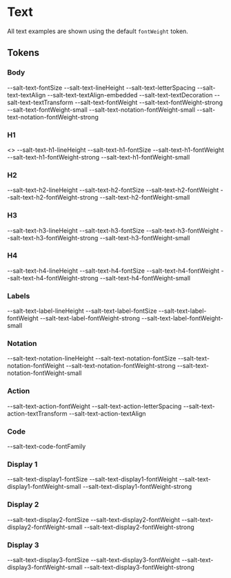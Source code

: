 
<Meta title="Theme/Characteristics/Text" />

# Text

All text examples are shown using the default `fontWeight` token.

## Tokens

### Body

<Canvas>
  <Story name="Body">
    <TextBlock
      lineHeight="--salt-text-lineHeight"
      fontSize="--salt-text-fontSize"
      textDecoration="--salt-text-textDecoration"
      textTransform="--salt-text-textTransform"
      textAlign="--salt-text-textAlign"
      letterSpacing="--salt-text-letterSpacing"
    />
    <DocGrid textExample={true}>
      <BlankBlockCell />
      <BlankBlockCode>--salt-text-fontSize</BlankBlockCode>
      <BlankBlockCell />
      <BlankBlockCode>--salt-text-lineHeight</BlankBlockCode>
      <BlankBlockCell />
      <BlankBlockCode>--salt-text-letterSpacing</BlankBlockCode>
      <BlankBlockCell />
      <BlankBlockCode>--salt-text-textAlign</BlankBlockCode>
      <BlankBlockCell />
      <BlankBlockCode>--salt-text-textAlign-embedded</BlankBlockCode>
      <BlankBlockCell />
      <BlankBlockCode>--salt-text-textDecoration</BlankBlockCode>
      <BlankBlockCell />
      <BlankBlockCode>--salt-text-textTransform</BlankBlockCode>
      <BlankBlockCell />
      <BlankBlockCode>--salt-text-fontWeight</BlankBlockCode>
      <BlankBlockCell />
      <BlankBlockCode>--salt-text-fontWeight-strong</BlankBlockCode>
      <BlankBlockCell />
      <BlankBlockCode>--salt-text-fontWeight-small</BlankBlockCode>
      <BlankBlockCell />
      <BlankBlockCode>--salt-text-notation-fontWeight-small</BlankBlockCode>
      <BlankBlockCell />
      <BlankBlockCode>--salt-text-notation-fontWeight-strong</BlankBlockCode>
    </DocGrid>
  </Story>
</Canvas>

### H1

<Canvas>
  <Story name="H1">
    <>
      <TextBlock
        lineHeight="--salt-text-h1-lineHeight"
        fontSize="--salt-text-h1-fontSize"
        fontWeight="--salt-text-h1-fontWeight"
      />
      <DocGrid textExample={true}>
        <BlankBlockCell />
        <BlankBlockCode>--salt-text-h1-lineHeight</BlankBlockCode>
        <BlankBlockCell />
        <BlankBlockCode>--salt-text-h1-fontSize</BlankBlockCode>
        <BlankBlockCell />
        <BlankBlockCode>--salt-text-h1-fontWeight</BlankBlockCode>
        <BlankBlockCell />
        <BlankBlockCode>--salt-text-h1-fontWeight-strong</BlankBlockCode>
        <BlankBlockCell />
        <BlankBlockCode>--salt-text-h1-fontWeight-small</BlankBlockCode>
      </DocGrid>
    </>
  </Story>
</Canvas>

### H2

<Canvas>
  <Story name="H2">
    <TextBlock
      lineHeight="--salt-text-h2-lineHeight"
      fontSize="--salt-text-h2-fontSize"
      fontWeight="--salt-text-h2-fontWeight"
    />
    <DocGrid textExample={true}>
      <BlankBlockCell />
      <BlankBlockCode>--salt-text-h2-lineHeight</BlankBlockCode>
      <BlankBlockCell />
      <BlankBlockCode>--salt-text-h2-fontSize</BlankBlockCode>
      <BlankBlockCell />
      <BlankBlockCode>--salt-text-h2-fontWeight</BlankBlockCode>
      <BlankBlockCell />
      <BlankBlockCode>--salt-text-h2-fontWeight-strong</BlankBlockCode>
      <BlankBlockCell />
      <BlankBlockCode>--salt-text-h2-fontWeight-small</BlankBlockCode>
    </DocGrid>
  </Story>
</Canvas>

### H3

<Canvas>
  <Story name="H3">
    <TextBlock
      lineHeight="--salt-text-h3-lineHeight"
      fontSize="--salt-text-h3-fontSize"
      fontWeight="--salt-text-h3-fontWeight"
    />
    <DocGrid textExample={true}>
      <BlankBlockCell />
      <BlankBlockCode>--salt-text-h3-lineHeight</BlankBlockCode>
      <BlankBlockCell />
      <BlankBlockCode>--salt-text-h3-fontSize</BlankBlockCode>
      <BlankBlockCell />
      <BlankBlockCode>--salt-text-h3-fontWeight</BlankBlockCode>
      <BlankBlockCell />
      <BlankBlockCode>--salt-text-h3-fontWeight-strong</BlankBlockCode>
      <BlankBlockCell />
      <BlankBlockCode>--salt-text-h3-fontWeight-small</BlankBlockCode>
    </DocGrid>
  </Story>
</Canvas>

### H4

<Canvas>
  <Story name="H4">
    <TextBlock
      lineHeight="--salt-text-h4-lineHeight"
      fontSize="--salt-text-h4-fontSize"
      fontWeight="--salt-text-h4-fontWeight"
    />
    <DocGrid textExample={true}>
      <BlankBlockCell />
      <BlankBlockCode>--salt-text-h4-lineHeight</BlankBlockCode>
      <BlankBlockCell />
      <BlankBlockCode>--salt-text-h4-fontSize</BlankBlockCode>
      <BlankBlockCell />
      <BlankBlockCode>--salt-text-h4-fontWeight</BlankBlockCode>
      <BlankBlockCell />
      <BlankBlockCode>--salt-text-h4-fontWeight-strong</BlankBlockCode>
      <BlankBlockCell />
      <BlankBlockCode>--salt-text-h4-fontWeight-small</BlankBlockCode>
    </DocGrid>
  </Story>
</Canvas>

### Labels

<Canvas>
  <Story name="Labels">
    <TextBlock
      lineHeight="--salt-text-label-lineHeight"
      fontSize="--salt-text-label-fontSize"
      fontWeight="--salt-text-label-fontWeight"
    />
    <DocGrid textExample={true}>
      <BlankBlockCell />
      <BlankBlockCode>--salt-text-label-lineHeight</BlankBlockCode>
      <BlankBlockCell />
      <BlankBlockCode>--salt-text-label-fontSize</BlankBlockCode>
      <BlankBlockCell />
      <BlankBlockCode>--salt-text-label-fontWeight</BlankBlockCode>
      <BlankBlockCell />
      <BlankBlockCode>--salt-text-label-fontWeight-strong</BlankBlockCode>
      <BlankBlockCell />
      <BlankBlockCode>--salt-text-label-fontWeight-small</BlankBlockCode>
    </DocGrid>
  </Story>
</Canvas>

### Notation

<Canvas>
  <Story name="Notation">
    <TextBlock
      lineHeight="--salt-text-notation-lineHeight"
      fontSize="--salt-text-notation-fontSize"
      fontWeight="--salt-text-notation-fontWeight"
    />
    <DocGrid textExample={true}>
      <BlankBlockCell />
      <BlankBlockCode>--salt-text-notation-lineHeight</BlankBlockCode>
      <BlankBlockCell />
      <BlankBlockCode>--salt-text-notation-fontSize</BlankBlockCode>
      <BlankBlockCell />
      <BlankBlockCode>--salt-text-notation-fontWeight</BlankBlockCode>
      <BlankBlockCell />
      <BlankBlockCode>--salt-text-notation-fontWeight-strong</BlankBlockCode>
      <BlankBlockCell />
      <BlankBlockCode>--salt-text-notation-fontWeight-small</BlankBlockCode>
    </DocGrid>
  </Story>
</Canvas>

### Action

<Canvas>
  <Story name="Action">
    <TextBlock
      fontWeight="--salt-text-action-fontWeight"
      textTransform="--salt-text-action-textTransform"
      textAlign="--salt-text-action-textAlign"
    />
    <DocGrid textExample={true}>
      <BlankBlockCell />
      <BlankBlockCode>--salt-text-action-fontWeight</BlankBlockCode>
      <BlankBlockCell />
      <BlankBlockCode>--salt-text-action-letterSpacing</BlankBlockCode>
      <BlankBlockCell />
      <BlankBlockCode>--salt-text-action-textTransform</BlankBlockCode>
      <BlankBlockCell />
      <BlankBlockCode>--salt-text-action-textAlign</BlankBlockCode>
    </DocGrid>
  </Story>
</Canvas>

### Code

<Canvas>
  <Story name="Code">
    <TextBlock fontFamily="--salt-text-code-fontFamily" />
    <DocGrid textExample={true}>
      <BlankBlockCell />
      <BlankBlockCode>--salt-text-code-fontFamily</BlankBlockCode>
    </DocGrid>
  </Story>
</Canvas>

### Display 1

<Canvas>
  <Story name="Display1">
    <TextBlock
      lineHeight="--salt-text-display1-fontSize"
      fontWeight="--salt-text-display1-fontWeight"
    />
    <DocGrid textExample={true}>
      <BlankBlockCell />
      <BlankBlockCode>--salt-text-display1-fontSize</BlankBlockCode>
      <BlankBlockCell />
      <BlankBlockCode>--salt-text-display1-fontWeight</BlankBlockCode>
      <BlankBlockCell />
      <BlankBlockCode>--salt-text-display1-fontWeight-small</BlankBlockCode>
      <BlankBlockCell />
      <BlankBlockCode>--salt-text-display1-fontWeight-strong</BlankBlockCode>
    </DocGrid>
  </Story>
</Canvas>

### Display 2

<Canvas>
  <Story name="Display2">
    <TextBlock
      lineHeight="--salt-text-display2-fontSize"
      fontWeight="--salt-text-display2-fontWeight"
    />
    <DocGrid textExample={true}>
      <BlankBlockCell />
      <BlankBlockCode>--salt-text-display2-fontSize</BlankBlockCode>
      <BlankBlockCell />
      <BlankBlockCode>--salt-text-display2-fontWeight</BlankBlockCode>
      <BlankBlockCell />
      <BlankBlockCode>--salt-text-display2-fontWeight-small</BlankBlockCode>
      <BlankBlockCell />
      <BlankBlockCode>--salt-text-display2-fontWeight-strong</BlankBlockCode>
    </DocGrid>
  </Story>
</Canvas>

### Display 3

<Canvas>
  <Story name="Display3">
    <TextBlock
      lineHeight="--salt-text-display3-fontSize"
      fontWeight="--salt-text-display3-fontWeight"
    />
    <DocGrid textExample={true}>
      <BlankBlockCell />
      <BlankBlockCode>--salt-text-display3-fontSize</BlankBlockCode>
      <BlankBlockCell />
      <BlankBlockCode>--salt-text-display3-fontWeight</BlankBlockCode>
      <BlankBlockCell />
      <BlankBlockCode>--salt-text-display3-fontWeight-small</BlankBlockCode>
      <BlankBlockCell />
      <BlankBlockCode>--salt-text-display3-fontWeight-strong</BlankBlockCode>
    </DocGrid>
  </Story>
</Canvas>
